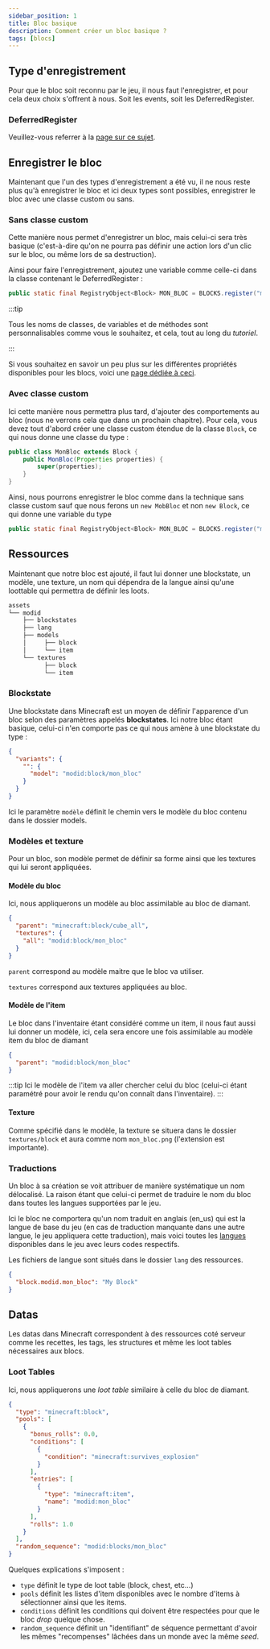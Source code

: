 ```yaml
---
sidebar_position: 1
title: Bloc basique
description: Comment créer un bloc basique ?
tags: [blocs]
---
```


## Type d'enregistrement
Pour que le bloc soit reconnu par le jeu, il nous faut l'enregistrer, et pour cela deux choix s'offrent à nous. Soit les events, soit les DeferredRegister.

### DeferredRegister

Veuillez-vous referrer à la [page sur ce sujet](../register/deferred).

## Enregistrer le bloc

Maintenant que l'un des types d'enregistrement a été vu, il ne nous reste plus qu'à enregistrer le bloc et ici deux types sont possibles, enregistrer le bloc avec une classe custom ou sans.

### Sans classe custom

Cette manière nous permet d'enregistrer un bloc, mais celui-ci sera très basique (c'est-à-dire qu'on ne pourra pas définir une action lors d'un clic sur le bloc, ou même lors de sa destruction).

Ainsi pour faire l'enregistrement, ajoutez une variable comme celle-ci dans la classe contenant le DeferredRegister :

```java
public static final RegistryObject<Block> MON_BLOC = BLOCKS.register("mon_bloc", () -> new Block(BlockBehaviour.Properties.of().mapColor(MapColor.STONE)));
```

:::tip

Tous les noms de classes, de variables et de méthodes sont personnalisables comme vous le souhaitez, et cela, tout au long du *tutoriel*.

:::

Si vous souhaitez en savoir un peu plus sur les différentes propriétés disponibles pour les blocs, voici une [page dédiée à ceci](./properties).

### Avec classe custom
Ici cette manière nous permettra plus tard, d'ajouter des comportements au bloc (nous ne verrons cela que dans un prochain chapitre).
Pour cela, vous devez tout d'abord créer une classe custom étendue de la classe `Block`, ce qui nous donne une classe du type :
```java
public class MonBloc extends Block {
    public MonBloc(Properties properties) {
        super(properties);
    }
}
```

Ainsi, nous pourrons enregistrer le bloc comme dans la technique sans classe custom sauf que nous ferons un `new MobBloc` et non `new Block`, ce qui donne une variable du type
```java
public static final RegistryObject<Block> MON_BLOC = BLOCKS.register("mon_bloc", () -> new Block(BlockBehaviour.Properties.of().mapColor(MapColor.STONE)));
```

## Ressources

Maintenant que notre bloc est ajouté, il faut lui donner une blockstate, un modèle, une texture, un nom qui dépendra de la langue ainsi qu'une loottable qui permettra de définir les loots.

```sh title='Arborescence basique des ressources pour un mod'
assets
└── modid
    ├── blockstates
    ├── lang
    ├── models
    │     ├── block
    │     └── item
    └── textures
          ├── block
          └── item
```

### Blockstate

Une blockstate dans Minecraft est un moyen de définir l'apparence d'un bloc selon des paramètres appelés **blockstates**. Ici notre bloc étant basique, celui-ci n'en comporte pas ce qui nous amène à une blockstate du type :

```json
{
  "variants": {
    "": {
      "model": "modid:block/mon_bloc"
    }
  }
}
```

Ici le paramètre `modèle` définit le chemin vers le modèle du bloc contenu dans le dossier models.

### Modèles et texture

Pour un bloc, son modèle permet de définir sa forme ainsi que les textures qui lui seront appliquées.

#### Modèle du bloc

Ici, nous appliquerons un modèle au bloc assimilable au bloc de diamant.

```json
{
  "parent": "minecraft:block/cube_all",
  "textures": {
    "all": "modid:block/mon_bloc"
  }
}
```

`parent` correspond au modèle maitre que le bloc va utiliser.

`textures` correspond aux textures appliquées au bloc.

#### Modèle de l'item

Le bloc dans l'inventaire étant considéré comme un item, il nous faut aussi lui donner un modèle, ici, cela sera encore une fois assimilable au modèle item du bloc de diamant

```json
{
  "parent": "modid:block/mon_bloc"
}
```

:::tip
Ici le modèle de l'item va aller chercher celui du bloc (celui-ci étant paramétré pour avoir le rendu qu'on connaît dans l'inventaire).
:::

#### Texture

Comme spécifié dans le modèle, la texture se situera dans le dossier `textures/block` et aura comme nom `mon_bloc.png` (l'extension est importante).

### Traductions
Un bloc à sa création se voit attribuer de manière systématique un nom délocalisé. La raison étant que celui-ci permet de traduire le nom du bloc dans toutes les langues supportées par le jeu.

Ici le bloc ne comportera qu'un nom traduit en anglais (en_us) qui est la langue de base du jeu (en cas de traduction manquante dans une autre langue, le jeu appliquera cette traduction), mais voici toutes les [langues](https://minecraft.fandom.com/wiki/Language) disponibles dans le jeu avec leurs codes respectifs.

Les fichiers de langue sont situés dans le dossier `lang` des ressources.

```json title=en_us.json
{
  "block.modid.mon_bloc": "My Block"
}
```

## Datas

Les datas dans Minecraft correspondent à des ressources coté serveur comme les recettes, les tags, les structures et même les loot tables nécessaires aux blocs.

### Loot Tables

Ici, nous appliquerons une _loot table_ similaire à celle du bloc de diamant.

```json
{
  "type": "minecraft:block",
  "pools": [
    {
      "bonus_rolls": 0.0,
      "conditions": [
        {
          "condition": "minecraft:survives_explosion"
        }
      ],
      "entries": [
        {
          "type": "minecraft:item",
          "name": "modid:mon_bloc"
        }
      ],
      "rolls": 1.0
    }
  ],
  "random_sequence": "modid:blocks/mon_bloc"
}
```

Quelques explications s'imposent :
- `type` définit le type de loot table (block, chest, etc...)
- `pools` définit les listes d'item disponibles avec le nombre d'items à sélectionner ainsi que les items.
- `conditions` définit les conditions qui doivent être respectées pour que le bloc _drop_ quelque chose.
- `random_sequence` définit un "identifiant" de séquence permettant d'avoir les mêmes "recompenses" lâchées dans un monde avec la même _seed_.